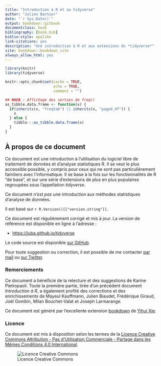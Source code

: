 ```yaml
--- 
title: "Introduction à R et au tidyverse"
author: "Julien Barnier"
date: "`r Sys.Date()`"
output: bookdown::gitbook
documentclass: book
bibliography: [book.bib]
biblio-style: apalike
link-citations: yes
description: "Une introduction à R et aux extensions du *tidyverse*"
site: bookdown::bookdown_site
always_allow_html: yes
---
```


```r
library(knitr)
library(tidyverse)

knitr::opts_chunk$set(cache = TRUE,
                      echo = TRUE,
                      comment = "")

## HACK : Affichage des sorties de freq()
as_tibble.data.frame <- function(x) {
  if(inherits(x, "freqtab") || inherits(x, "paged_df")) {
    x
  } else {
    tibble:::as_tibble.data.frame(x) 
  }
}

```


## À propos de ce document {-}

Ce document est une introduction à l'utilisation du logiciel libre de traitement de données et d'analyse statistiques R. Il se veut le plus accessible possible, y compris pour ceux qui ne sont pas particulièrement familiers avec l'informatique. Il se base à la fois sur les fonctionnalités de R "de base", et sur une série d'extensions de plus en plus populaires regroupées sous l'appellation *tidyverse*.

Ce document *n'est pas* une introduction aux méthodes statistiques d'analyse de données.

Il est basé sur `r R.Version()[["version.string"]]`.

Ce document est régulièrement corrigé et mis à jour. La version de référence est disponible en ligne à l'adresse :

- [https://juba.github.io/tidyverse](https://juba.github.io/tidyverse)

Le code source est disponible [sur GitHub](https://github.com/juba/tidyverse).

Pour toute suggestion ou correction, il est possible de me contacter [par mail](mailto:julien.barnier@ens-lyon.fr) ou [sur Twitter](https://twitter.com/lapply).


### Remerciements {-}

Ce document a bénéficié de la relecture et des suggestions de Karine Pietropaoli. Toute la première partie, tirée d'un précédent document *Introduction à R*, a également profité des corrections et des enrichissements de Mayeul Kauffmann, Julien Biaudet, Frédérique Giraud, Joël Gombin, Milan Bouchet-Valat et Joseph Larmarange.

Ce document est généré par l'excellente extension [bookdown](https://bookdown.org/) de [Yihui Xie](https://yihui.name/).

### Licence {-}

Ce document est mis à disposition selon les termes de la [Licence Creative Commons Attribution - Pas d’Utilisation Commerciale - Partage dans les Mêmes Conditions 4.0 International](http://creativecommons.org/licenses/by-nc-sa/4.0/).

![Licence Creative Commons](https://i.creativecommons.org/l/by-nc-sa/4.0/88x31.png)



